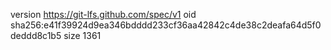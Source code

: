 version https://git-lfs.github.com/spec/v1
oid sha256:e41f39924d9ea346bdddd233cf36aa42842c4de38c2deafa64d5f0deddd8c1b5
size 1361
